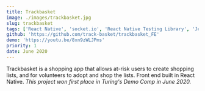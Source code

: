 ```yaml
---
title: Trackbasket
image: ./images/trackbasket.jpg
slug: trackbasket
tags: ['React Native', 'socket.io', 'React Native Testing Library', 'Jest']
github: 'https://github.com/track-basket/trackbasket_FE'
demo: 'https://youtu.be/8xn9zWLJPms'
priority: 1
date: June 2020
---
```


Trackbasket is a shopping app that allows at-risk users to create shopping lists, and for volunteers to adopt and shop the lists. Front end built in React Native. *This project won first place in Turing's Demo Comp in June 2020.*